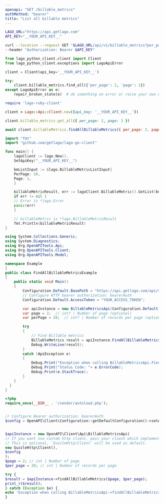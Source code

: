 ```yaml
---
openapi: "GET /billable_metrics"
authMethod: "bearer"
title: "List all billable metrics"
---
```


<RequestExample>

```bash cURL
LAGO_URL="https://api.getlago.com"
API_KEY="__YOUR_API_KEY__"

curl --location --request GET "$LAGO_URL/api/v1/billable_metrics?per_page=2&page=1" \
--header "Authorization: Bearer $API_KEY"
```

```python Python
from lago_python_client.client import Client
from lago_python_client.exceptions import LagoApiError

client = Client(api_key='__YOUR_API_KEY__')

try:
    client.billable_metrics.find_all({'per_page': 2, 'page': 1})
except LagoApiError as e:
    repair_broken_state(e)  # do something on error or raise your own exception
```

```ruby Ruby
require 'lago-ruby-client'

client = Lago::Api::Client.new({api_key: '__YOUR_API_KEY__'})

client.billable_metrics.get_all({ per_page: 2, page: 3 })
```

```js Javascript
await client.billableMetrics.findAllBillableMetrics({ per_page: 2, page: 3 });
```

```go Go
import "fmt"
import "github.com/getlago/lago-go-client"

func main() {
    lagoClient := lago.New().
    SetApiKey("__YOUR_API_KEY__")

    bmListInput := &lago.BillableMetricListInput{
    PerPage: 10,
    Page: 1,
    }

    billableMetricResult, err := lagoClient.BillableMetric().GetList(bmListInput)
    if err != nil {
    // Error is *lago.Error
    panic(err)
    }

    // billableMetric is *lago.BillableMetricResult
    fmt.Println(billableMetricResult)
}
```

```csharp C#
using System.Collections.Generic;
using System.Diagnostics;
using Org.OpenAPITools.Api;
using Org.OpenAPITools.Client;
using Org.OpenAPITools.Model;

namespace Example
{
public class FindAllBillableMetricsExample
{
    public static void Main()
    {
        Configuration.Default.BasePath = "https://api.getlago.com/api/v1";
        // Configure HTTP bearer authorization: bearerAuth
        Configuration.Default.AccessToken = "YOUR_ACCESS_TOKEN";

        var apiInstance = new BillableMetricsApi(Configuration.Default);
        var page = 2;  // int? | Number of page (optional)
        var perPage = 20;  // int? | Number of records per page (optional)

        try
        {
            // Find Billable metrics
            BillableMetrics result = apiInstance.FindAllBillableMetrics(page, perPage);
            Debug.WriteLine(result);
        }
        catch (ApiException e)
        {
            Debug.Print("Exception when calling BillableMetricsApi.FindAllBillableMetrics: " + e.Message );
            Debug.Print("Status Code: "+ e.ErrorCode);
            Debug.Print(e.StackTrace);
        }
    }
  }
}
```

```php PHP
<?php
require_once(__DIR__ . '/vendor/autoload.php');


// Configure Bearer authorization: bearerAuth
$config = OpenAPI\Client\Configuration::getDefaultConfiguration()->setAccessToken('YOUR_ACCESS_TOKEN');


$apiInstance = new OpenAPI\Client\Api\BillableMetricsApi(
// If you want use custom http client, pass your client which implements `GuzzleHttp\ClientInterface`.
// This is optional, `GuzzleHttp\Client` will be used as default.
new GuzzleHttp\Client(),
$config
);
$page = 2; // int | Number of page
$per_page = 20; // int | Number of records per page

try {
$result = $apiInstance->findAllBillableMetrics($page, $per_page);
print_r($result);
} catch (Exception $e) {
echo 'Exception when calling BillableMetricsApi->findAllBillableMetrics: ', $e->getMessage(), PHP_EOL;
}
```

</RequestExample>
